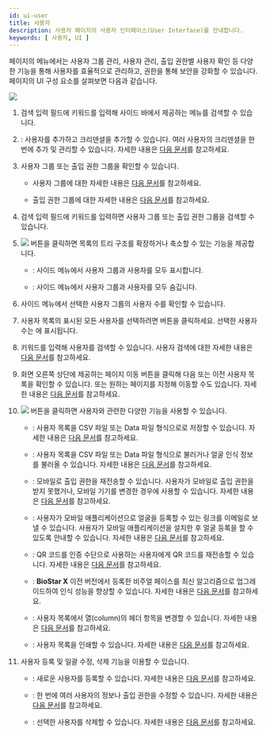 ```yaml
---
id: ui-user
title: 사용자
description: 사용자 페이지의 사용자 인터페이스(User Interface)를 안내합니다.
keywords: [ 사용자, UI ]
---
```


<Cmd sid='shell.header.user' /> 페이지의 <Cmd sid='team.sidebar.user' /> 메뉴에서는 사용자 그룹 관리, 사용자 관리, 출입 권한별 사용자 확인 등 다양한 기능을 통해 사용자를 효율적으로 관리하고, 권한을 통해 보안을 강화할 수 있습니다. <Cmd sid='shell.header.user' /> 페이지의 UI 구성 요소를 살펴보면 다음과 같습니다.

<Image src='/img/biostarx-ui-user.png' className='none' />

<Calloutlists>

1. 검색 입력 필드에 키워드를 입력해 사이드 바에서 제공하는 메뉴를 검색할 수 있습니다.

1. <Cmd sid='team.sidebar.user' />: 사용자를 추가하고 크리덴셜을 추가할 수 있습니다. 여러 사용자의 크리덴셜을 한 번에 추가 및 관리할 수 있습니다. 자세한 내용은 [다음 문서](how-to-guide-user)를 참고하세요.

1. 사용자 그룹 또는 출입 권한 그룹을 확인할 수 있습니다.

    * 사용자 그룹에 대한 자세한 내용은 [다음 문서](user-group-manage)를 참고하세요.

    * 출입 권한 그룹에 대한 자세한 내용은 [다음 문서](view-user-by-access)를 참고하세요.

1. 검색 입력 필드에 키워드를 입력하면 사용자 그룹 또는 출입 권한 그룹을 검색할 수 있습니다.

1. <Image src='/img/menus/ico-more-black.svg' ico alone /> 버튼을 클릭하면 목록의 트리 구조를 확장하거나 축소할 수 있는 기능을 제공합니다.

    * <Cmd sid='team.expandAll' />: 사이드 메뉴에서 사용자 그룹과 사용자를 모두 표시합니다.

    * <Cmd sid='team.collapseAll' />: 사이드 메뉴에서 사용자 그룹과 사용자를 모두 숨깁니다.

1. 사이드 메뉴에서 선택한 사용자 그룹의 사용자 수를 확인할 수 있습니다.

1. 사용자 목록의 표시된 모든 사용자를 선택하려면 <Cmd sid='common.selectAll' /> 버튼을 클릭하세요. 선택한 사용자 수는 <Cmd sid='team.user.selected' />에 표시됩니다.

1. 키워드를 입력해 사용자를 검색할 수 있습니다. 사용자 검색에 대한 자세한 내용은 [다음 문서](view-users#user-search)를 참고하세요.

1. 화면 오른쪽 상단에 제공하는 페이지 이동 버튼을 클릭해 다음 또는 이전 사용자 목록을 확인할 수 있습니다. 또는 원하는 페이지를 지정해 이동할 수도 있습니다. 자세한 내용은 [다음 문서](view-users#select-view-options)를 참고하세요.

1. <Image src='/img/menus/ico-more-white.svg' ico alone /> 버튼을 클릭하면 사용자와 관련한 다양한 기능을 사용할 수 있습니다.

    * <Cmd sid='team.menu.export.title' />: 사용자 목록을 CSV 파일 또는 Data 파일 형식으로로 저장할 수 있습니다. 자세한 내용은 [다음 문서](#)를 참고하세요.

    * <Cmd sid='team.menu.import.title' />: 사용자 목록을 CSV 파일 또는 Data 파일 형식으로 불러거나 얼굴 인식 정보를 불러올 수 있습니다. 자세한 내용은 [다음 문서](#)를 참고하세요.

    * <Cmd sid='team.menu.resendMobileAccess' />: 모바일로 출입 권한을 재전송할 수 있습니다. 사용자가 모바일로 출입 권한을 받지 못했거나, 모바일 기기를 변경한 경우에 사용할 수 있습니다. 자세한 내용은 [다음 문서](#)를 참고하세요.

    * <Cmd sid='team.menu.sendFaceMobileEnrollLink' />: 사용자가 모바일 애플리케이션으로 얼굴을 등록할 수 있는 링크를 이메일로 보낼 수 있습니다. 사용자가 모바일 애플리케이션을 설치한 후 얼굴 등록을 할 수 있도록 안내할 수 있습니다. 자세한 내용은 [다음 문서](#)를 참고하세요.

    * <Cmd sid='team.menu.resendQR' />: QR 코드를 인증 수단으로 사용하는 사용자에게 QR 코드를 재전송할 수 있습니다. 자세한 내용은 [다음 문서](#)를 참고하세요.

    * <Cmd sid='team.menu.faceMigration' />: **BioStar X** 이전 버전에서 등록한 비주얼 페이스를 최신 알고리즘으로 업그레이드하여 인식 성능을 향상할 수 있습니다. 자세한 내용은 [다음 문서](migration-face)를 참고하세요.

    * <Cmd sid='team.menu.columnLayout' />: 사용자 목록에서 열(column)의 헤더 항목을 변경할 수 있습니다. 자세한 내용은 [다음 문서](columnlayout)를 참고하세요.

    * <Cmd sid='team.menu.print' />: 사용자 목록을 인쇄할 수 있습니다. 자세한 내용은 [다음 문서](#)를 참고하세요.

1. 사용자 등록 및 일괄 수정, 삭제 기능을 이용할 수 있습니다.

    * <Cmd sid='team.user.newUser' />: 새로운 사용자를 등록할 수 있습니다. 자세한 내용은 [다음 문서](add-user)를 참고하세요.

    * <Cmd sid='common.batchEdit' />: 한 번에 여러 사용자의 정보나 출입 권한을 수정할 수 있습니다. 자세한 내용은 [다음 문서](edit-user#user-information-collective-modification)를 참고하세요.

    * <Cmd sid='common.delete' />: 선택한 사용자를 삭제할 수 있습니다. 자세한 내용은 [다음 문서](delete-user)를 참고하세요.

</Calloutlists>